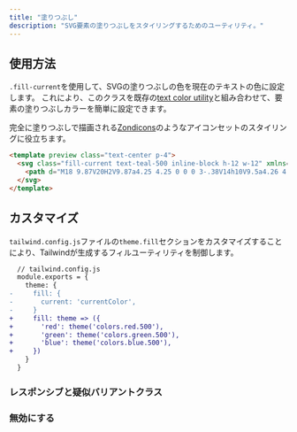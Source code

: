 ```yaml
---
title: "塗りつぶし"
description: "SVG要素の塗りつぶしをスタイリングするためのユーティリティ。"
---
```




## 使用方法

`.fill-current`を使用して、SVGの塗りつぶしの色を現在のテキストの色に設定します。 
これにより、このクラスを既存の[text color utility](/docs/text-color)と組み合わせて、要素の塗りつぶしカラーを簡単に設定できます。

完全に塗りつぶしで描画される[Zondicons](http://www.zondicons.com/)のようなアイコンセットのスタイリングに役立ちます。

```html
<template preview class="text-center p-4">
  <svg class="fill-current text-teal-500 inline-block h-12 w-12" xmlns="http://www.w3.org/2000/svg" viewBox="0 0 20 20">
    <path d="M18 9.87V20H2V9.87a4.25 4.25 0 0 0 3-.38V14h10V9.5a4.26 4.26 0 0 0 3 .37zM3 0h4l-.67 6.03A3.43 3.43 0 0 1 3 9C1.34 9 .42 7.73.95 6.15L3 0zm5 0h4l.7 6.3c.17 1.5-.91 2.7-2.42 2.7h-.56A2.38 2.38 0 0 1 7.3 6.3L8 0zm5 0h4l2.05 6.15C19.58 7.73 18.65 9 17 9a3.42 3.42 0 0 1-3.33-2.97L13 0z"/>
  </svg>
</template>
```

## カスタマイズ

`tailwind.config.js`ファイルの`theme.fill`セクションをカスタマイズすることにより、Tailwindが生成するフィルユーティリティを制御します。

```diff
  // tailwind.config.js
  module.exports = {
    theme: {
-     fill: {
-       current: 'currentColor',
-     }
+     fill: theme => ({
+       'red': theme('colors.red.500'),
+       'green': theme('colors.green.500'),
+       'blue': theme('colors.blue.500'),
+     })
    }
  }
```

### レスポンシブと疑似バリアントクラス

<Variants plugin="fill" />

### 無効にする

<Disabling plugin="fill" />
